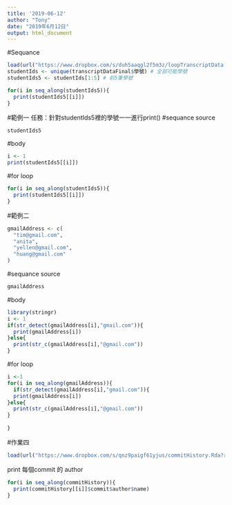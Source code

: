 ```yaml
---
title: '2019-06-12'
author: "Tony"
date: "2019年6月12日"
output: html_document
---
```

#Sequance
```r
load(url("https://www.dropbox.com/s/duh5aaqgl2f5m3z/loopTranscriptData.Rda?raw=1"))
studentIds <- unique(transcriptDataFinal$學號) # 全部可能學號
studentIds5 <- studentIds[1:5] # 前5筆學號
```

```r
for(i in seq_along(studentIds5)){
  print(studentIds5[[i]])
}
```
#範例一
任務：針對studentIds5裡的學號一一進行print()
#sequance source
```r
studentIds5
```
#body
```r
i <- 1 
print(studentIds5[[i]])
```
#for loop
```r
for(i in seq_along(studentIds5)){
  print(studentIds5[[i]])
}
```
#範例二
```r
gmailAddress <- c(
  "tim@gmail.com",
  "anita",
  "yellen@gmail.com",
  "huang@gmail.com"
)
```
#sequance source
```r
gmailAddress
```
#body
```r
library(stringr)
i <- 1
if(str_detect(gmailAddress[i],"gmail.com")){
  print(gmailAddress[i])
}else{
  print(str_c(gmailAddress[i],"@gmail.com"))
}
```
#for loop
```r
i <-1
for(i in seq_along(gmailAddress)){
  if(str_detect(gmailAddress[i],"gmail.com")){
  print(gmailAddress[i])
}else{
  print(str_c(gmailAddress[i],"@gmail.com"))
}
  
}
```
#作業四
```r
load(url("https://www.dropbox.com/s/qnz9paigf61yjus/commitHistory.Rda?raw=1"))
```

print 每個commit 的 author
```r
for(i in seq_along(commitHistory)){
  print(commitHistory[[i]]$commit$author$name)
}
```

